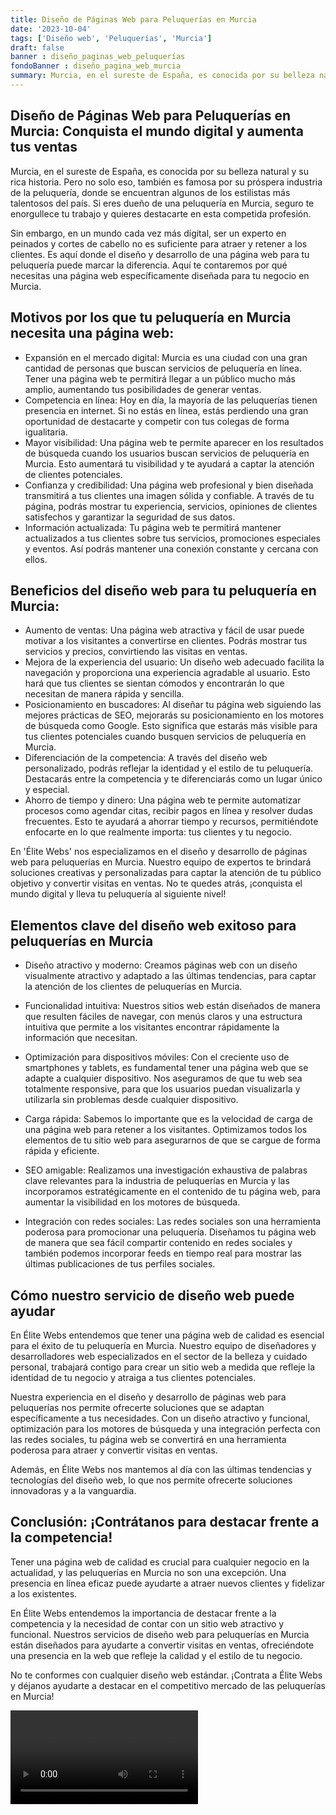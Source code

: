 ```yaml
---
title: Diseño de Páginas Web para Peluquerías en Murcia
date: '2023-10-04'
tags: ['Diseño web', 'Peluquerías', 'Murcia']
draft: false
banner : diseño_paginas_web_peluquerías
fondoBanner : diseño_pagina_web_murcia
summary: Murcia, en el sureste de España, es conocida por su belleza natural y su rica historia. Pero no solo eso, también es famosa por su próspera industria de la peluquería, donde se encuentran algunos de los estilistas más talentosos del país. Si eres dueño de una peluquería en Murcia, seguro te enorgullece tu trabajo y quieres destacarte en esta competida profesión.
---
```


## Diseño de Páginas Web para Peluquerías en Murcia: Conquista el mundo digital y aumenta tus ventas

Murcia, en el sureste de España, es conocida por su belleza natural y su rica historia. Pero no solo eso, también es famosa por su próspera industria de la peluquería, donde se encuentran algunos de los estilistas más talentosos del país. Si eres dueño de una peluquería en Murcia, seguro te enorgullece tu trabajo y quieres destacarte en esta competida profesión.

Sin embargo, en un mundo cada vez más digital, ser un experto en peinados y cortes de cabello no es suficiente para atraer y retener a los clientes. Es aquí donde el diseño y desarrollo de una página web para tu peluquería puede marcar la diferencia. Aquí te contaremos por qué necesitas una página web específicamente diseñada para tu negocio en Murcia.

## Motivos por los que tu peluquería en Murcia necesita una página web:

- Expansión en el mercado digital: Murcia es una ciudad con una gran cantidad de personas que buscan servicios de peluquería en línea. Tener una página web te permitirá llegar a un público mucho más amplio, aumentando tus posibilidades de generar ventas.
- Competencia en línea: Hoy en día, la mayoría de las peluquerías tienen presencia en internet. Si no estás en línea, estás perdiendo una gran oportunidad de destacarte y competir con tus colegas de forma igualitaria.
- Mayor visibilidad: Una página web te permite aparecer en los resultados de búsqueda cuando los usuarios buscan servicios de peluquería en Murcia. Esto aumentará tu visibilidad y te ayudará a captar la atención de clientes potenciales.
- Confianza y credibilidad: Una página web profesional y bien diseñada transmitirá a tus clientes una imagen sólida y confiable. A través de tu página, podrás mostrar tu experiencia, servicios, opiniones de clientes satisfechos y garantizar la seguridad de sus datos.
- Información actualizada: Tu página web te permitirá mantener actualizados a tus clientes sobre tus servicios, promociones especiales y eventos. Así podrás mantener una conexión constante y cercana con ellos.

## Beneficios del diseño web para tu peluquería en Murcia:

- Aumento de ventas: Una página web atractiva y fácil de usar puede motivar a los visitantes a convertirse en clientes. Podrás mostrar tus servicios y precios, convirtiendo las visitas en ventas.
- Mejora de la experiencia del usuario: Un diseño web adecuado facilita la navegación y proporciona una experiencia agradable al usuario. Esto hará que tus clientes se sientan cómodos y encontrarán lo que necesitan de manera rápida y sencilla.
- Posicionamiento en buscadores: Al diseñar tu página web siguiendo las mejores prácticas de SEO, mejorarás su posicionamiento en los motores de búsqueda como Google. Esto significa que estarás más visible para tus clientes potenciales cuando busquen servicios de peluquería en Murcia.
- Diferenciación de la competencia: A través del diseño web personalizado, podrás reflejar la identidad y el estilo de tu peluquería. Destacarás entre la competencia y te diferenciarás como un lugar único y especial.
- Ahorro de tiempo y dinero: Una página web te permite automatizar procesos como agendar citas, recibir pagos en línea y resolver dudas frecuentes. Esto te ayudará a ahorrar tiempo y recursos, permitiéndote enfocarte en lo que realmente importa: tus clientes y tu negocio.

En 'Élite Webs' nos especializamos en el diseño y desarrollo de páginas web para peluquerías en Murcia. Nuestro equipo de expertos te brindará soluciones creativas y personalizadas para captar la atención de tu público objetivo y convertir visitas en ventas. No te quedes atrás, ¡conquista el mundo digital y lleva tu peluquería al siguiente nivel!

<GifSeo />

<Cta />

## Elementos clave del diseño web exitoso para peluquerías en Murcia

- Diseño atractivo y moderno: Creamos páginas web con un diseño visualmente atractivo y adaptado a las últimas tendencias, para captar la atención de los clientes de peluquerías en Murcia.

- Funcionalidad intuitiva: Nuestros sitios web están diseñados de manera que resulten fáciles de navegar, con menús claros y una estructura intuitiva que permite a los visitantes encontrar rápidamente la información que necesitan.

- Optimización para dispositivos móviles: Con el creciente uso de smartphones y tablets, es fundamental tener una página web que se adapte a cualquier dispositivo. Nos aseguramos de que tu web sea totalmente responsive, para que los usuarios puedan visualizarla y utilizarla sin problemas desde cualquier dispositivo.

- Carga rápida: Sabemos lo importante que es la velocidad de carga de una página web para retener a los visitantes. Optimizamos todos los elementos de tu sitio web para asegurarnos de que se cargue de forma rápida y eficiente.

- SEO amigable: Realizamos una investigación exhaustiva de palabras clave relevantes para la industria de peluquerías en Murcia y las incorporamos estratégicamente en el contenido de tu página web, para aumentar la visibilidad en los motores de búsqueda.

- Integración con redes sociales: Las redes sociales son una herramienta poderosa para promocionar una peluquería. Diseñamos tu página web de manera que sea fácil compartir contenido en redes sociales y también podemos incorporar feeds en tiempo real para mostrar las últimas publicaciones de tus perfiles sociales.

## Cómo nuestro servicio de diseño web puede ayudar

En Élite Webs entendemos que tener una página web de calidad es esencial para el éxito de tu peluquería en Murcia. Nuestro equipo de diseñadores y desarrolladores web especializados en el sector de la belleza y cuidado personal, trabajará contigo para crear un sitio web a medida que refleje la identidad de tu negocio y atraiga a tus clientes potenciales.

Nuestra experiencia en el diseño y desarrollo de páginas web para peluquerías nos permite ofrecerte soluciones que se adaptan específicamente a tus necesidades. Con un diseño atractivo y funcional, optimización para los motores de búsqueda y una integración perfecta con las redes sociales, tu página web se convertirá en una herramienta poderosa para atraer y convertir visitas en ventas.

Además, en Élite Webs nos mantemos al día con las últimas tendencias y tecnologías del diseño web, lo que nos permite ofrecerte soluciones innovadoras y a la vanguardia.

## Conclusión: ¡Contrátanos para destacar frente a la competencia!

Tener una página web de calidad es crucial para cualquier negocio en la actualidad, y las peluquerías en Murcia no son una excepción. Una presencia en línea eficaz puede ayudarte a atraer nuevos clientes y fidelizar a los existentes.

En Élite Webs entendemos la importancia de destacar frente a la competencia y la necesidad de contar con un sitio web atractivo y funcional. Nuestros servicios de diseño web para peluquerías en Murcia están diseñados para ayudarte a convertir visitas en ventas, ofreciéndote una presencia en la web que refleje la calidad y el estilo de tu negocio.

No te conformes con cualquier diseño web estándar. ¡Contrata a Élite Webs y déjanos ayudarte a destacar en el competitivo mercado de las peluquerías en Murcia!

<Video />

<CtaBot job='Peluquerías' city='Murcia'/>

<Gmaps query='Murcia+españa+maps' />